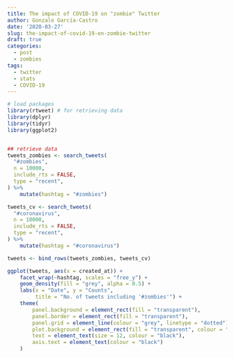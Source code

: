 ```yaml
---
title: The impact of COVID-19 on "zombie" Twitter
author: Gonzalo García-Castro
date: '2020-03-27'
slug: the-impact-of-covid-19-on-zombie-twitter
draft: true
categories:
  - post
  - zombies
tags:
  - twitter
  - stats
  - COVID-19
---
```



```r

# load packages
library(rtweet) # for retrieving data
library(dplyr)
library(tidyr)
library(ggplot2)



```

```r

## retrieve data
tweets_zombies <- search_tweets(
  "#zombies",
  n = 10000,
  include_rts = FALSE, 
  type = "recent", 
) %>%
	mutate(hashtag = "#zombies")

tweets_cv <- search_tweets(
  "#coronavirus",
  n = 10000,
  include_rts = FALSE, 
  type = "recent", 
) %>%
	mutate(hashtag = "#coronavirus")

tweets <- bind_rows(tweets_zombies, tweets_cv)

```

```r

ggplot(tweets, aes(x = created_at)) +
	facet_wrap(~hashtag, scales = "free_y") +
	geom_density(fill = "grey", alpha = 0.5) +
	labs(x = "Date", y = "Counts",
		 title = "No. of tweets including '#zombies'") +
	theme(
		panel.background = element_rect(fill = "transparent"),
		panel.border = element_rect(fill = "transparent"),
		panel.grid = element_line(colour = "grey", linetype = "dotted"),
		plot.background = element_rect(fill = "transparent", colour = "transparent"),
		text = element_text(size = 12, colour = "black"),
		axis.text = element_text(colour = "black")
	)

```